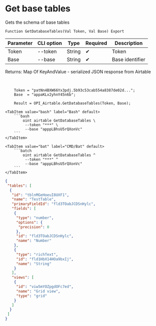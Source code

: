 ﻿---
sidebar_position: 2
description: Get base tables and other functions to work with Airtable in the Open Integration Package, a free open-source integration library for 1C:Enterprise 8, OneScript and CLI
keywords: [1C, 1С, 1С:Enterprise, 1С:Enterprise 8.3, API, Integration, Services, Exchange, OneScript, CLI, Airtable]
---


# Get base tables
 Gets the schema of base tables



`Function GetDatabaseTables(Val Token, Val Base) Export`

  | Parameter | CLI option | Type | Required | Description |
  |-|-|-|-|-|
  | Token | --token | String | &#x2714; | Token |
  | Base | --base | String | &#x2714; | Base identifier |

  
  Returns:  Map Of KeyAndValue - serialized JSON response from Airtable

<br/>



```bsl title="1C:Enterprise/OneScript code example"
    Token = "patNn4BXW66Yx3pdj.5b93c53cab554a8387de02d...";
    Base  = "appaKLx2yhnY45n6b";

    Result = OPI_Airtable.GetDatabaseTables(Token, Base);
```
 

 <Tabs>
  
    <TabItem value="bash" label="Bash" default>
        ```bash
            oint airtable GetDatabaseTables \
             --token "***" \
             --base "apppLBhsU5rQXonVc"
        ```
    </TabItem>
  
    <TabItem value="bat" label="CMD/Bat" default>
        ```batch
            oint airtable GetDatabaseTables ^
             --token "***" ^
             --base "apppLBhsU5rQXonVc"
        ```
    </TabItem>
</Tabs>


```json title="Result"
{
 "tables": [
  {
   "id": "tblnMGeHoeuI8UXF1",
   "name": "TestTable",
   "primaryFieldId": "fld3TOabJCDSnHylc",
   "fields": [
    {
     "type": "number",
     "options": {
      "precision": 0
     },
     "id": "fld3TOabJCDSnHylc",
     "name": "Number"
    },
    {
     "type": "richText",
     "id": "fld1HbX14HOa9bxIj",
     "name": "String"
    }
   ],
   "views": [
    {
     "id": "viw5mYOZpgdOFc7ed",
     "name": "Grid view",
     "type": "grid"
    }
   ]
  }
 ]
}
```
